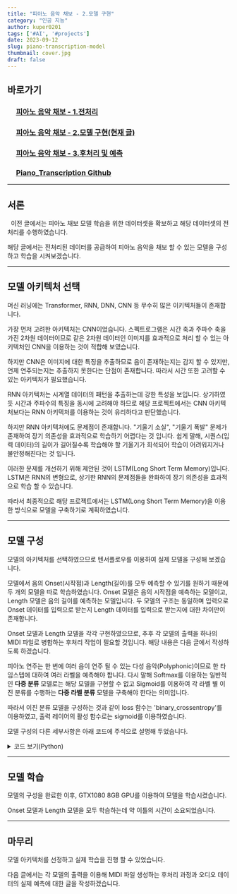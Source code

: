 ```yaml
---
title: "피아노 음악 채보 - 2.모델 구현"
category: "인공 지능"
author: kuper0201
tags: ['#AI', '#projects']
date: 2023-09-12
slug: piano-transcription-model
thumbnail: cover.jpg
draft: false
---
```


## 바로가기

### &nbsp; &nbsp; &nbsp;[피아노 음악 채보 - 1.전처리](/piano-transcription-preproc)
### &nbsp; &nbsp; &nbsp;[피아노 음악 채보 - 2.모델 구현(현재 글)](#서론)
### &nbsp; &nbsp; &nbsp;[피아노 음악 채보 - 3.후처리 및 예측](/piano-transcription-postproc)
### &nbsp; &nbsp; &nbsp;<a href="https://github.com/kuper0201/Piano_Transcription" target="_blank">Piano_Transcription Github</a>

---

## 서론

&nbsp;&nbsp;이전 글에서는 피아노 채보 모델 학습을 위한 데이터셋을 확보하고 해당 데이터셋의 전처리를 수행하였습니다.

해당 글에서는 전처리된 데이터를 공급하여 피아노 음악을 채보 할 수 있는 모델을 구성하고 학습을 시켜보겠습니다.

---

## 모델 아키텍처 선택

머신 러닝에는 Transformer, RNN, DNN, CNN 등 무수히 많은 이키텍처들이 존재합니다.

가장 먼저 고려한 아키텍처는 CNN이었습니다. 스펙트로그램은 시간 축과 주파수 축을 가진 2차원 데이터이므로 같은 2차원 데이터인 이미지를 효과적으로 처리 할 수 있는 아키텍처인 CNN을 이용하는 것이 적합해 보였습니다.

하지만 CNN은 이미지에 대한 특징을 추출하므로 음이 존재하는지는 감지 할 수 있지만, 언제 연주되는지는 추출하지 못한다는 단점이 존재합니다. 따라서 시간 또한 고려할 수 있는 아키텍처가 필요했습니다.

RNN 아키텍처는 시계열 데이터의 패턴을 추출하는데 강한 특성을 보입니다. 상기하였듯 시간과 주파수의 특징을 동시에 고려해야 하므로 해당 프로젝트에서는 CNN 아키텍처보다는 RNN 아키텍처를 이용하는 것이 유리하다고 판단했습니다.

하지만 RNN 아키텍처에도 문제점이 존재합니다.  "기울기 소실", "기울기 폭발" 문제가 존재하여 장기 의존성을 효과적으로 학습하기 어렵다는 것 입니다. 쉽게 말해, 시퀀스(입력 데이터)의 길이가 길어질수록 학습해야 할 기울기가 희석되어 학습이 어려워지거나 불안정해진다는 것 입니다.

이러한 문제를 개선하기 위해 제안된 것이 LSTM(Long Short Term Memory)입니다. LSTM은 RNN의 변형으로, 상기한 RNN의 문제점들을 완화하여 장기 의존성을 효과적으로 학습 할 수 있습니다.

따라서 최종적으로 해당 프로젝트에서는 LSTM(Long Short Term Memory)을 이용한 방식으로 모델을 구축하기로 계획하였습니다.

---

## 모델 구성

모델의 아키텍처를 선택하였으므로 텐서플로우를 이용하여 실제 모델을 구성해 보겠습니다.

모델에서 음의 Onset(시작점)과 Length(길이)를 모두 예측할 수 있기를 원하기 때문에 두 개의 모델을 따로 학습하였습니다. Onset 모델은 음의 시작점을 예측하는 모델이고, Length 모델은 음의 길이를 예측하는 모델입니다. 두 모델의 구조는 동일하며 입력으로 Onset 데이터를 입력으로 받는지 Length 데이터를 입력으로 받는지에 대한 차이만이 존재합니다.

Onset 모델과 Length 모델을 각각 구현하였으므로, 추후 각 모델의 출력을 하나의 MIDI 파일로 병합하는 후처리 작업이 필요할 것입니다. 해당 내용은 다음 글에서 작성하도록 하겠습니다.

피아노 연주는 한 번에 여러 음이 연주 될 수 있는 다성 음악(Polyphonic)이므로 한 타임스텝에 대하여 여러 라벨을 예측해야 합니다. 다시 말해 Softmax를 이용하는 일반적인 **다중 분류** 모델로는 해당 모델을 구현할 수 없고 Sigmoid를 이용하여 각 라벨 별 이진 분류를 수행하는 **다중 라벨 분류** 모델을 구축해야 한다는 의미입니다.

따라서 이진 분류 모델을 구성하는 것과 같이 loss 함수는 'binary_crossentropy'를 이용하였고, 출력 레이어의 활성 함수로는 sigmoid를 이용하였습니다.

모델 구성의 다른 세부사항은 아래 코드에 주석으로 설명해 두었습니다.

<details markdown="1">
<summary>코드 보기(Python)</summary>

```javascript
import glob
import numpy as np
from keras import Model
from tensorflow import keras
from keras.layers import Dense, Input, Activation, Bidirectional, LSTM, TimeDistributed
from keras.callbacks import ModelCheckpoint, EarlyStopping
import tensorflow.python.keras.optimizers

import warnings
warnings.filterwarnings("ignore")

import tensorflow.python.keras.mixed_precision.policy as mixed_precision
policy = mixed_precision.Policy('mixed_float16')
mixed_precision.set_global_policy(policy)

train_x, train_onset = [], []
valid_x, valid_onset = [], []

model = None

# 데이터셋 제너레이터 함수
def dataSetGenerator(x_path, onset_path):
    for a, b in zip(x_path, onset_path):
        X, ONSET = [], []
        X.append(np.load(a))
        ONSET.append(np.load(b))

        X = np.concatenate(X, axis=0)
        ONSET = np.concatenate(ONSET, axis=0)

        X = X / np.max(X)
        
        # 배치 간의 연결 끊기 위한 함수
        model.reset_states()
        
        for x, onset in zip(X, ONSET):
            yield (x, onset)

# 모델 생성 함수
def buildModel():
    # 입력 레이어
    input_layer = Input(batch_input_shape=(10, 100, 264), name='onset_input')

    # LSTM 레이어
    onset_lstm = Bidirectional(LSTM(128, activation='tanh', return_sequences=True, stateful=True, name='onset_lstm'))(input_layer)

    # 출력 레이어 - sigmoid 사용
    onset_out = TimeDistributed(Dense(88, activation='sigmoid', kernel_initializer='he_normal', name='onset_output'))(onset_lstm)

    model = keras.Model(inputs=input_layer, outputs=onset_out)
    return model

# 학습하기 위한 함수
def train(trainX, trainOnset, validX, validOnset):
    for x_name, onset_name in zip(glob.glob(trainX), glob.glob(trainOnset)):
        train_x.append(x_name)
        train_onset.append(onset_name)

    for x_name, onset_name in zip(glob.glob(validX), glob.glob(validOnset)):
        valid_x.append(x_name)
        valid_onset.append(onset_name)

    input_signature = (tensorflow.float32, tensorflow.int8)
    in_out_shape = ([100, 264], [100, 88])

    global model
    model = buildModel()
    trainSet = tensorflow.data.Dataset.from_generator(dataSetGenerator, input_signature, in_out_shape, args=[train_x, train_onset])
    validSet = tensorflow.data.Dataset.from_generator(dataSetGenerator, input_signature, in_out_shape, args=[valid_x, valid_onset])
    
    # 배치 크기를 10으로, 남는 배치는 버림
    trainSet = trainSet.batch(10, drop_remainder=True).prefetch(tensorflow.data.experimental.AUTOTUNE)
    validSet = validSet.batch(10, drop_remainder=True).prefetch(tensorflow.data.experimental.AUTOTUNE)
    
    # 체크포인트, 조기 종료 콜백 설정
    checkpoint = ModelCheckpoint('onset_detector.h5', monitor='val_loss', verbose=1, save_best_only=True, mode='auto')
    early_stop = EarlyStopping(patience=5, monitor='val_loss', verbose=1, mode='auto')
    
    # loss 함수로 binary_crossentropy 사용
    opt = tensorflow.optimizers.Adam(learning_rate=0.0005)
    model.compile(loss='binary_crossentropy', optimizer=opt, metrics=['accuracy'])
    
    # 순차적인 패턴 학습해야 하므로, shuffle을 하지 않음
    model.fit(trainSet, validation_data=validSet, epochs=1000, shuffle=False, callbacks=[checkpoint, early_stop])

if __name__ == '__main__':
    train('../PreProc/trainX/*.npy', '../PreProc/trainONSET/*.npy', '../PreProc/validX/*.npy', '../PreProc/validONSET/*.npy')
```
</details>

---

## 모델 학습

모델의 구성을 완료한 이후, GTX1080 8GB GPU를 이용하여 모델을 학습시켰습니다.

Onset 모델과 Length 모델을 모두 학습하는데 약 이틀의 시간이 소요되었습니다.

---

## 마무리

모델 아키텍처를 선정하고 실제 학습을 진행 할 수 있었습니다.

다음 글에서는 각 모델의 출력을 이용해 MIDI 파일 생성하는 후처리 과정과 오디오 데이터의 실제 예측에 대한 글을 작성하겠습니다.
